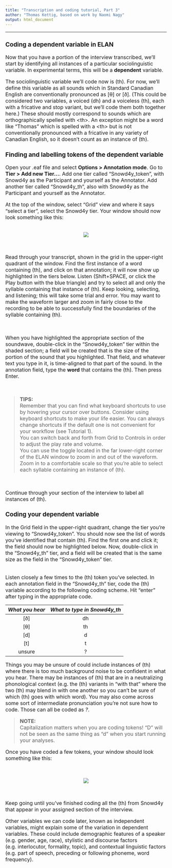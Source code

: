 ```yaml
---
title: "Transcription and coding tutorial, Part 3"
author: "Thomas Kettig, based on work by Naomi Nagy"
output: html_document
---
```

<font size= "3.5">

***
### __Coding a dependent variable in ELAN__

Now that you have a portion of the interview transcribed, we'll start by identifying all instances of a particular sociolinguistic variable. In experimental terms, this will be a __dependent__ variable.

The sociolinguistic variable we'll code now is (th). For now, we'll define this variable as all sounds which in Standard Canadian English are conventionally pronounced as [θ] or [ð]. (This could be considered two variables, a voiced (dh) and a voiceless (th), each with a fricative and stop variant, but we'll code them both together here.) These should mostly correspond to sounds which are orthographically spelled with \<th>. An exception might be a word like "Thomas" which is spelled with a \<th> but is not conventionally pronounced with a fricative in any variety of Canadian English, so it doesn't count as an instance of (th).

### __Finding and labelling tokens of the dependent variable__

Open your .eaf file and select __Options > Annotation mode__. Go to __Tier > Add new Tier...__. Add one tier called "Snowd4y_token", with Snowd4y as the Participant and yourself as the Annotator. Add another tier called "Snowd4y_th", also with Snowd4y as the Participant and yourself as the Annotator.

At the top of the window, select "Grid" view and where it says "select a tier", select the Snowd4y tier. Your window should now look something like this:

<br>
<center>
![](./images/grid_view.png)
</center>
<br>

Read through your transcript, shown in the grid in the upper-right quadrant of the window. Find the first instance of a word containing (th), and click on that annotation; it will now show up highlighted in the tiers below. Listen (Shift+SPACE, or click the Play button with the blue triangle) and try to select all and only the syllable containing that instance of (th). Keep looking, selecting, and listening; this will take some trial and error. You may want to make the waveform larger and zoom in fairly close to the recording to be able to successfully find the boundaries of the syllable containing (th). 

<br> 

When you have highlighted the appropriate section of the soundwave, double-click in the "Snowd4y_token" tier within the shaded section; a field will be created that is the size of the portion of the sound that you highlighted. That field, and whatever text you type in it, is time-aligned to that part of the sound. In the annotation field, type the __word__ that contains the (th). Then press Enter.

<br> 

> __TIPS:__  
Remember that you can find what keyboard shortcuts to use by hovering your cursor over buttons. Consider using keyboard shortcuts to make your life easier. You can always change shortcuts if the default one is not convenient for your workflow (see Tutorial 1). <br> You can switch back and forth from Grid to Controls in order to adjust the play rate and volume. <br> You can use the toggle located in the far lower-right corner of the ELAN window to zoom in and out of the waveform. Zoom in to a comfortable scale so that you're able to select each syllable containing an instance of (th). 

<br>

Continue through your section of the interview to label all instances of (th).

### __Coding your dependent variable__

In the Grid field in the upper-right quadrant, change the tier you're viewing to "Snowd4y_token". You should now see the list of words you've identified that contain (th). Find the first one and click it; the field should now be highlighted below. Now, double-click in the "Snowd4y_th" tier, and a field will be created that is the same size as the field in the "Snowd4y_token" tier.

<br> 
Listen closely a few times to the (th) token you've selected. In each annotation field in the "Snowd4y_th" tier, code the (th) variable according to the following coding scheme. Hit "enter" after typing in the appropriate code.

|  _What you hear_  |  _What to type in Snowd4y_th_  |
|:-----------------:|:------------------------------:|
|       [ð]         |            dh                  |
|       [θ]         |             th                 |
|       [d]         |              d                 |
|       [t]         |              t                 |
|    unsure         |              ?                 |

Things you may be unsure of could include instances of (th) where there is too much background noise to be confident in what you hear. There may be instances of (th) that are in a neutralizing phonological context (e.g. the (th) variants in "with that" where the two (th) may blend in with one another so you can't be sure of which (th) goes with which word). You may also come across some sort of intermediate pronunciation you're not sure how to code. Those can all be coded as _?_.

> __NOTE:__  
Capitalization matters when you are coding tokens! "D" will not be seen as the same thing as "d" when you start running your analyses.

Once you have coded a few tokens, your window should look something like this:

<br>

<center>
![](./images/tokens_coded.png)
</center>

<br>

Keep going until you've finished coding all the (th) from Snowd4y that appear in your assigned section of the interview.

Other variables we can code later, known as independent variables, might explain some of the variation in dependent variables. These could include demographic features of a speaker (e.g. gender, age, race), stylistic and discourse factors (e.g. interlocutor, formality, topic), and contextual linguistic factors (e.g. part of speech, preceding or following phoneme, word frequency).
